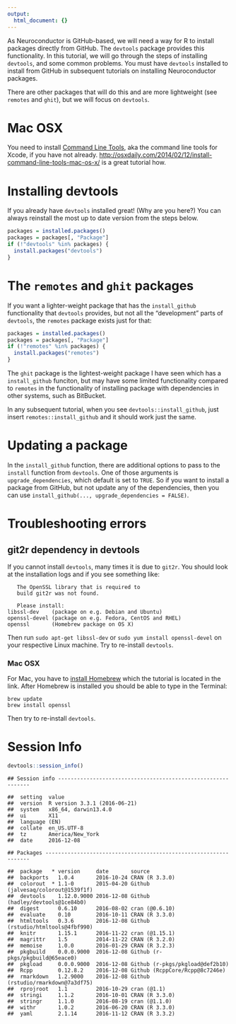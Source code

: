 ```yaml
---
output:
  html_document: {}
---
```




As Neuroconductor is GitHub-based, we will need a way for R to install packages directly from GitHub.  The `devtools` package provides this functionality.  In this tutorial, we will go through the steps of installing `devtools`, and some common problems.  You must have `devtools` installed to install from GitHub in subsequent tutorials on installing Neuroconductor packages.

There are other packages that will do this and are more lightweight (see `remotes` and `ghit`), but we will focus on `devtools`. 


# Mac OSX

You need to install [Command Line Tools](https://developer.apple.com/library/content/technotes/tn2339/_index.html), aka the command line tools for Xcode, if you have not already.  [http://osxdaily.com/2014/02/12/install-command-line-tools-mac-os-x/](http://osxdaily.com/2014/02/12/install-command-line-tools-mac-os-x/) is a great tutorial how.

# Installing devtools

If you already have `devtools` installed great! (Why are you here?)  You can always reinstall the most up to date version from the steps below.


```r
packages = installed.packages()
packages = packages[, "Package"]
if (!"devtools" %in% packages) {
  install.packages("devtools")
}
```

# The `remotes` and `ghit` packages
If you want a lighter-weight package that has the `install_github` functionality that `devtools` provides, but not all the "development" parts of `devtools`, the `remotes` package exists just for that:


```r
packages = installed.packages()
packages = packages[, "Package"]
if (!"remotes" %in% packages) {
  install.packages("remotes")
}
```

The `ghit` package is the lightest-weight package I have seen which has a `install_github` funciton, but may have some limited functionality compared to `remotes` in the functionality of installing package with dependencies in other systems, such as BitBucket.

In any subsequent tutorial, when you see `devtools::install_github`, just insert `remotes::install_github` and it should work just the same.


# Updating a package

In the `install_github` function, there are additional options to pass to the `install` function from `devtools`.  One of those arguments is `upgrade_dependencies`, which default is set to `TRUE`.  So if you want to install a package from GitHub, but not update any of the dependencies, then you can use `install_github(..., upgrade_dependencies = FALSE)`.  

# Troubleshooting errors 

## git2r dependency in devtools

If you cannot install `devtools`, many times it is due to `git2r`.  You should look at the installation logs and if you see something like:

```
   The OpenSSL library that is required to
   build git2r was not found.

   Please install:
libssl-dev    (package on e.g. Debian and Ubuntu)
openssl-devel (package on e.g. Fedora, CentOS and RHEL)
openssl       (Homebrew package on OS X)
```

Then run `sudo apt-get libssl-dev` or `sudo yum install openssl-devel` on your respective Linux machine.  Try to re-install `devtools`.

### Mac OSX

For Mac, you have to [install Homebrew](http://www.howtogeek.com/211541/homebrew-for-os-x-easily-installs-desktop-apps-and-terminal-utilities/) which the tutorial is located in the link.  After Homebrew is installed you should be able to type in the Terminal:
```
brew update
brew install openssl
```
Then try to re-install `devtools`.

# Session Info


```r
devtools::session_info()
```

```
## Session info -------------------------------------------------------------
```

```
##  setting  value                       
##  version  R version 3.3.1 (2016-06-21)
##  system   x86_64, darwin13.4.0        
##  ui       X11                         
##  language (EN)                        
##  collate  en_US.UTF-8                 
##  tz       America/New_York            
##  date     2016-12-08
```

```
## Packages -----------------------------------------------------------------
```

```
##  package   * version     date       source                            
##  backports   1.0.4       2016-10-24 CRAN (R 3.3.0)                    
##  colorout  * 1.1-0       2015-04-20 Github (jalvesaq/colorout@1539f1f)
##  devtools    1.12.0.9000 2016-12-08 Github (hadley/devtools@1ce84b0)  
##  digest      0.6.10      2016-08-02 cran (@0.6.10)                    
##  evaluate    0.10        2016-10-11 CRAN (R 3.3.0)                    
##  htmltools   0.3.6       2016-12-08 Github (rstudio/htmltools@4fbf990)
##  knitr       1.15.1      2016-11-22 cran (@1.15.1)                    
##  magrittr    1.5         2014-11-22 CRAN (R 3.2.0)                    
##  memoise     1.0.0       2016-01-29 CRAN (R 3.2.3)                    
##  pkgbuild    0.0.0.9000  2016-12-08 Github (r-pkgs/pkgbuild@65eace0)  
##  pkgload     0.0.0.9000  2016-12-08 Github (r-pkgs/pkgload@def2b10)   
##  Rcpp        0.12.8.2    2016-12-08 Github (RcppCore/Rcpp@8c7246e)    
##  rmarkdown   1.2.9000    2016-12-08 Github (rstudio/rmarkdown@7a3df75)
##  rprojroot   1.1         2016-10-29 cran (@1.1)                       
##  stringi     1.1.2       2016-10-01 CRAN (R 3.3.0)                    
##  stringr     1.1.0       2016-08-19 cran (@1.1.0)                     
##  withr       1.0.2       2016-06-20 CRAN (R 3.3.0)                    
##  yaml        2.1.14      2016-11-12 CRAN (R 3.3.2)
```

